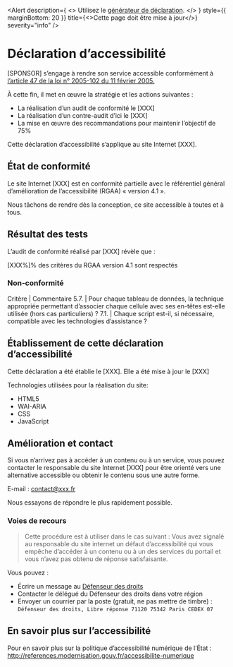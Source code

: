 
<Alert
  description={
    <>
      Utilisez le <a href="https://betagouv.github.io/a11y-generateur-declaration">générateur de déclaration</a>.
    </>
  }
  style={{ marginBottom: 20 }}
  title={<>Cette page doit être mise à jour</>}
  severity="info"
/>

# Déclaration d’accessibilité

[SPONSOR] s’engage à rendre son service accessible conformément à [l’article 47 de la loi n° 2005-102 du 11 février 2005.](https://www.legifrance.gouv.fr/loda/article_lc/LEGIARTI000037388867/)

À cette fin, il met en œuvre la stratégie et les actions suivantes :

- La réalisation d’un audit de conformité le [XXX]
- La réalisation d’un contre-audit d’ici le [XXX]
- La mise en œuvre des recommandations pour maintenir l’objectif de 75%

Cette déclaration d’accessibilité s’applique au site Internet [XXX].

## État de conformité

Le site Internet [XXX] est en conformité partielle avec le référentiel général d’amélioration de l’accessibilité (RGAA) « version 4.1 ».

Nous tâchons de rendre dès la conception, ce site accessible à toutes et à tous.

## Résultat des tests

L’audit de conformité réalisé par [XXX] révèle que :

[XXX%]% des critères du RGAA version 4.1 sont respectés

### Non-conformité

Critère | Commentaire
5.7. | Pour chaque tableau de données, la technique appropriée permettant d’associer chaque cellule avec ses en-têtes est-elle utilisée (hors cas particuliers) ?
7.1. | Chaque script est-il, si nécessaire, compatible avec les technologies d’assistance ?

## Établissement de cette déclaration d’accessibilité

Cette déclaration a été établie le [XXX]. Elle a été mise à jour le [XXX]

Technologies utilisées pour la réalisation du site:

- HTML5
- WAI-ARIA
- CSS
- JavaScript

## Amélioration et contact

Si vous n’arrivez pas à accéder à un contenu ou à un service, vous pouvez contacter le responsable du site Internet [XXX] pour être orienté vers une alternative accessible ou obtenir le contenu sous une autre forme.

E-mail : [contact@xxx.fr](mailto:contact@xxx.fr)

Nous essayons de répondre le plus rapidement possible.

### Voies de recours

> Cette procédure est à utiliser dans le cas suivant : Vous avez signalé au responsable du site internet un défaut d’accessibilité qui vous empêche d’accéder à un contenu ou à un des services du portail et vous n’avez pas obtenu de réponse satisfaisante.

Vous pouvez :

- Écrire un message au [Défenseur des droits](https://www.defenseurdesdroits.fr/nous-contacter-355)
- Contacter le délégué du Défenseur des droits dans votre région
- Envoyer un courrier par la poste (gratuit, ne pas mettre de timbre) : `Défenseur des droits, Libre réponse 71120 75342 Paris CEDEX 07`

## En savoir plus sur l’accessibilité

Pour en savoir plus sur la politique d’accessibilité numérique de l’État : http://references.modernisation.gouv.fr/accessibilite-numerique
